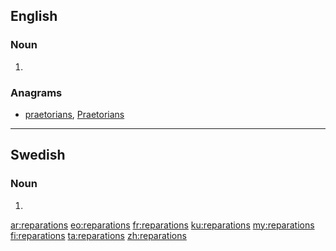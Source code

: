 ==English==

===Noun===
{{head|en|noun plural form}}

# {{plural of|reparation|lang=en}}

===Anagrams===
* [[praetorians#English|praetorians]], [[Praetorians#English|Praetorians]]

----

==Swedish==

===Noun===
{{head|sv|noun form}}

# {{sv-noun-form-indef-gen|reparation}}

[[ar:reparations]]
[[eo:reparations]]
[[fr:reparations]]
[[ku:reparations]]
[[my:reparations]]
[[fi:reparations]]
[[ta:reparations]]
[[zh:reparations]]